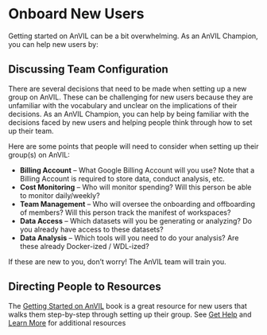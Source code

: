 # Onboard New Users {#onboard}

Getting started on AnVIL can be a bit overwhelming. As an AnVIL Champion, you can help new users by:

## Discussing Team Configuration

There are several decisions that need to be made when setting up a new group on AnVIL. These can be challenging for new users because they are unfamiliar with the vocabulary and unclear on the implications of their decisions. As an AnVIL Champion, you can help by being familiar with the decisions faced by new users and helping people think through how to set up their team.

Here are some points that people will need to consider when setting up their group(s) on AnVIL:

- **Billing Account** -- What Google Billing Account will you use?  Note that a Billing Account is required to store data, conduct analysis, etc.
- **Cost Monitoring** -- Who will monitor spending?  Will this person be able to monitor daily/weekly?
- **Team Management** -- Who will oversee the onboarding and offboarding of members?  Will this person track the manifest of workspaces?
- **Data Access** -- Which datasets will you be generating or analyzing?  Do you already have access to these datasets?
- **Data Analysis** -- Which tools will you need to do your analysis?  Are these already Docker-ized / WDL-ized?

::: {.reflection}
If these are new to you, don't worry! The AnVIL team will train you.
:::

## Directing People to Resources

The [Getting Started on AnVIL](https://jhudatascience.org/AnVIL_Book_Getting_Started) book is a great resource for new users that walks them step-by-step through setting up their group.
See [Get Help](#help) and [Learn More](#learn) for additional resources

